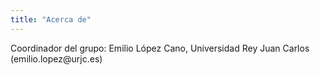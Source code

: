 ```yaml
---
title: "Acerca de"
---
```


Coordinador del grupo: Emilio López Cano, Universidad Rey Juan Carlos (emilio.lopez@urjc.es)
